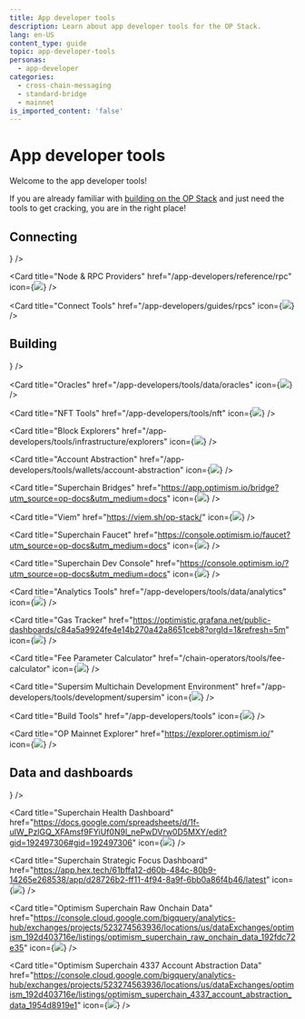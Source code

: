 ```yaml
---
title: App developer tools
description: Learn about app developer tools for the OP Stack.
lang: en-US
content_type: guide
topic: app-developer-tools
personas:
  - app-developer
categories:
  - cross-chain-messaging
  - standard-bridge
  - mainnet
is_imported_content: 'false'
---
```



# App developer tools

Welcome to the app developer tools!

If you are already familiar with [building on the OP Stack](/concepts/stack/overview) and just need the tools to get cracking, you are in the right place!

## Connecting

<Cards>
  <Card title="Networks and RPC Endpoints" href="/reference/networks" icon={<img src="/img/icons/shapes.svg" />} />

  <Card title="Node & RPC Providers" href="/app-developers/reference/rpc" icon={<img src="/img/icons/shapes.svg" />} />

  <Card title="Connect Tools" href="/app-developers/guides/rpcs" icon={<img src="/img/icons/shapes.svg" />} />
</Cards>

## Building

<Cards>
  <Card title="Faucets" href="/app-developers/tools/testing/faucets" icon={<img src="/img/icons/shapes.svg" />} />

  <Card title="Oracles" href="/app-developers/tools/data/oracles" icon={<img src="/img/icons/shapes.svg" />} />

  <Card title="NFT Tools" href="/app-developers/tools/nft" icon={<img src="/img/icons/shapes.svg" />} />

  <Card title="Block Explorers" href="/app-developers/tools/infrastructure/explorers" icon={<img src="/img/icons/shapes.svg" />} />

  <Card title="Account Abstraction" href="/app-developers/tools/wallets/account-abstraction" icon={<img src="/img/icons/shapes.svg" />} />

  <Card title="Superchain Bridges" href="https://app.optimism.io/bridge?utm_source=op-docs&utm_medium=docs" icon={<img src="/img/icons/shapes.svg" />} />

  <Card title="Viem" href="https://viem.sh/op-stack/" icon={<img src="/img/icons/shapes.svg" />} />

  <Card title="Superchain Faucet" href="https://console.optimism.io/faucet?utm_source=op-docs&utm_medium=docs" icon={<img src="/img/icons/shapes.svg" />} />

  <Card title="Superchain Dev Console" href="https://console.optimism.io/?utm_source=op-docs&utm_medium=docs" icon={<img src="/img/icons/shapes.svg" />} />

  <Card title="Analytics Tools" href="/app-developers/tools/data/analytics" icon={<img src="/img/icons/shapes.svg" />} />

  <Card title="Gas Tracker" href="https://optimistic.grafana.net/public-dashboards/c84a5a9924fe4e14b270a42a8651ceb8?orgId=1&refresh=5m" icon={<img src="/img/icons/shapes.svg" />} />

  <Card title="Fee Parameter Calculator" href="/chain-operators/tools/fee-calculator" icon={<img src="/img/icons/shapes.svg" />} />

  <Card title="Supersim Multichain Development Environment" href="/app-developers/tools/development/supersim" icon={<img src="/img/icons/shapes.svg" />} />

  <Card title="Build Tools" href="/app-developers/tools" icon={<img src="/img/icons/shapes.svg" />} />

  <Card title="OP Mainnet Explorer" href="https://explorer.optimism.io/" icon={<img src="/img/icons/shapes.svg" />} />
</Cards>

## Data and dashboards

<Cards>
  <Card title="Data and Dashboards" href="/app-developers/tools/data-and-dashboards" icon={<img src="/img/icons/shapes.svg" />} />

  <Card title="Superchain Health Dashboard" href="https://docs.google.com/spreadsheets/d/1f-uIW_PzlGQ_XFAmsf9FYiUf0N9l_nePwDVrw0D5MXY/edit?gid=192497306#gid=192497306" icon={<img src="/img/icons/shapes.svg" />} />

  <Card title="Superchain Strategic Focus Dashboard" href="https://app.hex.tech/61bffa12-d60b-484c-80b9-14265e268538/app/d28726b2-ff11-4f94-8a9f-6bb0a86f4b46/latest" icon={<img src="/img/icons/shapes.svg" />} />

  <Card title="Optimism Superchain Raw Onchain Data" href="https://console.cloud.google.com/bigquery/analytics-hub/exchanges/projects/523274563936/locations/us/dataExchanges/optimism_192d403716e/listings/optimism_superchain_raw_onchain_data_192fdc72e35" icon={<img src="/img/icons/shapes.svg" />} />

  <Card title="Optimism Superchain 4337 Account Abstraction Data" href="https://console.cloud.google.com/bigquery/analytics-hub/exchanges/projects/523274563936/locations/us/dataExchanges/optimism_192d403716e/listings/optimism_superchain_4337_account_abstraction_data_1954d8919e1" icon={<img src="/img/icons/shapes.svg" />} />  
</Cards>

